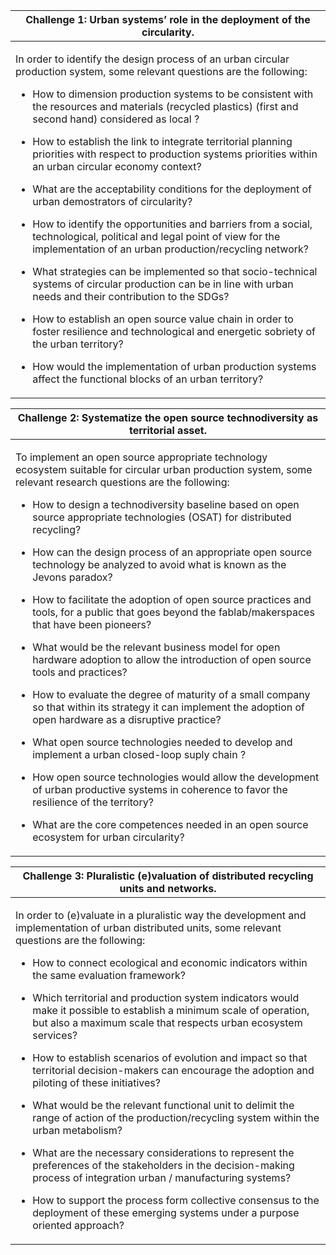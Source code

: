 +-------------------------------------------------------------------------------------------------------------------------------------------------------------------------------------+
| **Challenge 1: Urban systems' role in the deployment of the circularity.**                                                                                                          |
+=====================================================================================================================================================================================+
| In order to identify the design process of an urban circular production system, some relevant questions are the following:                                                          |
|                                                                                                                                                                                     |
| -   How to dimension production systems to be consistent with the resources and materials (recycled plastics) (first and second hand) considered as local ?                         |
|                                                                                                                                                                                     |
| -   How to establish the link to integrate territorial planning priorities with respect to production systems priorities within an urban circular economy context?                  |
|                                                                                                                                                                                     |
| -   What are the acceptability conditions for the deployment of urban demostrators of circularity?                                                                                  |
|                                                                                                                                                                                     |
| -   How to identify the opportunities and barriers from a social, technological, political and legal point of view for the implementation of an urban production/recycling network? |
|                                                                                                                                                                                     |
| -   What strategies can be implemented so that socio-technical systems of circular production can be in line with urban needs and their contribution to the SDGs?                   |
|                                                                                                                                                                                     |
| -   How to establish an open source value chain in order to foster resilience and technological and energetic sobriety of the urban territory?                                      |
|                                                                                                                                                                                     |
| -   How would the implementation of urban production systems affect the functional blocks of an urban territory?                                                                    |
+-------------------------------------------------------------------------------------------------------------------------------------------------------------------------------------+

+--------------------------------------------------------------------------------------------------------------------------------------------------------------------+
| **Challenge 2: Systematize the open source technodiversity as territorial asset.**                                                                                 |
+====================================================================================================================================================================+
| To implement an open source appropriate technology ecosystem suitable for circular urban production system, some relevant research questions are the following:    |
|                                                                                                                                                                    |
| -   How to design a technodiversity baseline based on open source appropriate technologies (OSAT) for distributed recycling?                                       |
|                                                                                                                                                                    |
| -   How can the design process of an appropriate open source technology be analyzed to avoid what is known as the Jevons paradox?                                  |
|                                                                                                                                                                    |
| -   How to facilitate the adoption of open source practices and tools, for a public that goes beyond the fablab/makerspaces that have been pioneers?               |
|                                                                                                                                                                    |
| -   What would be the relevant business model for open hardware adoption to allow the introduction of open source tools and practices?                             |
|                                                                                                                                                                    |
| -   How to evaluate the degree of maturity of a small company so that within its strategy it can implement the adoption of open hardware as a disruptive practice? |
|                                                                                                                                                                    |
| -   What open source technologies needed to develop and implement a urban closed-loop suply chain ?                                                                |
|                                                                                                                                                                    |
| -   How open source technologies would allow the development of urban productive systems in coherence to favor the resilience of the territory?                    |
|                                                                                                                                                                    |
| -   What are the core competences needed in an open source ecosystem for urban circularity?                                                                        |
+--------------------------------------------------------------------------------------------------------------------------------------------------------------------+

+-------------------------------------------------------------------------------------------------------------------------------------------------------------------------------------------+
| **Challenge 3: Pluralistic (e)valuation of distributed recycling units and networks.**                                                                                                    |
+===========================================================================================================================================================================================+
| In order to (e)valuate in a pluralistic way the development and implementation of urban distributed units, some relevant questions are the following:                                     |
|                                                                                                                                                                                           |
| -   How to connect ecological and economic indicators within the same evaluation framework?                                                                                               |
|                                                                                                                                                                                           |
| -   Which territorial and production system indicators would make it possible to establish a minimum scale of operation, but also a maximum scale that respects urban ecosystem services? |
|                                                                                                                                                                                           |
| -   How to establish scenarios of evolution and impact so that territorial decision-makers can encourage the adoption and piloting of these initiatives?                                  |
|                                                                                                                                                                                           |
| -   What would be the relevant functional unit to delimit the range of action of the production/recycling system within the urban metabolism?                                             |
|                                                                                                                                                                                           |
| -   What are the necessary considerations to represent the preferences of the stakeholders in the decision-making process of integration urban / manufacturing systems?                   |
|                                                                                                                                                                                           |
| -   How to support the process form collective consensus to the deployment of these emerging systems under a purpose oriented approach?                                                   |
+-------------------------------------------------------------------------------------------------------------------------------------------------------------------------------------------+
